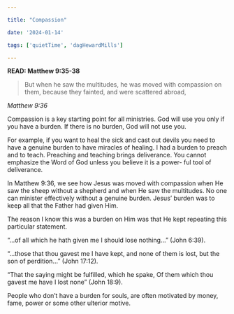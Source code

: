 ```yaml
---

title: "Compassion"

date: '2024-01-14'

tags: ['quietTime', 'dagHewardMills']

---
```


**READ: Matthew 9:35-38**

>But when he saw the multitudes, he was moved with compassion on them, because they fainted, and were scattered abroad,

*Matthew 9:36*

Compassion is a key starting point for all ministries. God will use you only if you have a burden. If there is no burden, God will not use you.

For example, if you want to heal the sick and cast out devils you need to have a genuine burden to have miracles of healing. I had a burden to preach and to teach. Preaching and teaching brings deliverance. You cannot emphasize the Word of God unless you believe it is a power- ful tool of deliverance.

In Matthew 9:36, we see how Jesus was moved with compassion when He saw the sheep without a shepherd and when He saw the multitudes. No one can minister effectively without a genuine burden. Jesus’ burden was to keep all that the Father had given Him.

The reason I know this was a burden on Him was that He kept repeating this particular statement.

“...of all which he hath given me I should lose nothing...” (John 6:39).

“...those that thou gavest me I have kept, and none of them is lost, but the son of perdition...” (John 17:12).

“That the saying might be fulfilled, which he spake, Of them which thou gavest me have I lost none” (John 18:9).

People who don’t have a burden for souls, are often motivated by money, fame, power or some other ulterior motive.